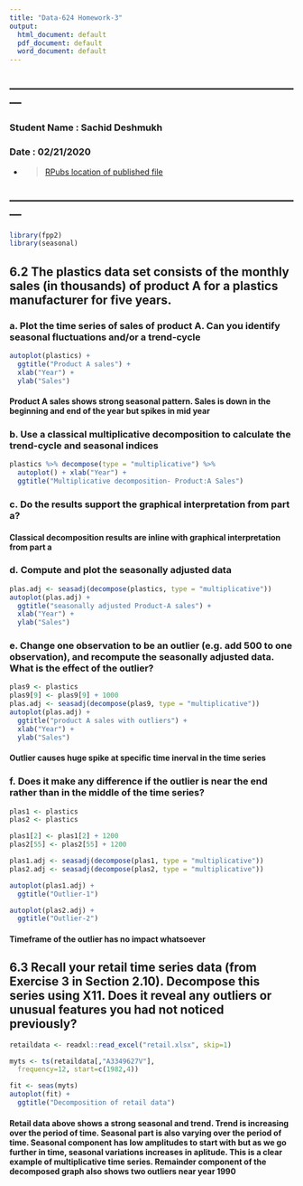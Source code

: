 ```yaml
---
title: "Data-624 Homework-3"
output:
  html_document: default
  pdf_document: default
  word_document: default
---
```


## ---------------------------------------------------------------------------
### **Student Name :** Sachid Deshmukh
### **Date :** 02/21/2020

* > [RPubs location of published file](http://rpubs.com/sachid/Data624-Homework3)

## ---------------------------------------------------------------------------


```r
library(fpp2)
library(seasonal)
```

## 6.2 The plastics data set consists of the monthly sales (in thousands) of product A for a plastics manufacturer for five years.


### a. Plot the time series of sales of product A. Can you identify seasonal fluctuations and/or a trend-cycle

```r
autoplot(plastics) +
  ggtitle("Product A sales") +
  xlab("Year") +
  ylab("Sales")
```

#### Product A sales shows strong seasonal pattern. Sales is down in the beginning and end of the year but spikes in mid year

### b. Use a classical multiplicative decomposition to calculate the trend-cycle and seasonal indices

```r
plastics %>% decompose(type = "multiplicative") %>%
  autoplot() + xlab("Year") +
  ggtitle("Multiplicative decomposition- Product:A Sales")
```

### c. Do the results support the graphical interpretation from part a?

#### Classical decomposition results are inline with graphical interpretation from part a

### d. Compute and plot the seasonally adjusted data

```r
plas.adj <- seasadj(decompose(plastics, type = "multiplicative"))
autoplot(plas.adj) +
  ggtitle("seasonally adjusted Product-A sales") + 
  xlab("Year") +
  ylab("Sales")
```

### e. Change one observation to be an outlier (e.g. add 500 to one observation), and recompute the seasonally adjusted data. What is the effect of the outlier?

```r
plas9 <- plastics
plas9[9] <- plas9[9] + 1000
plas.adj <- seasadj(decompose(plas9, type = "multiplicative"))
autoplot(plas.adj) +
  ggtitle("product A sales with outliers") +
  xlab("Year") +
  ylab("Sales")
```

#### Outlier causes huge spike at specific time inerval in the time series

### f. Does it make any difference if the outlier is near the end rather than in the middle of the time series?

```r
plas1 <- plastics
plas2 <- plastics

plas1[2] <- plas1[2] + 1200
plas2[55] <- plas2[55] + 1200

plas1.adj <- seasadj(decompose(plas1, type = "multiplicative"))
plas2.adj <- seasadj(decompose(plas2, type = "multiplicative"))

autoplot(plas1.adj) +
  ggtitle("Outlier-1")

autoplot(plas2.adj) +
  ggtitle("Outlier-2")

```

#### Timeframe of the outlier has no impact whatsoever

## 6.3 Recall your retail time series data (from Exercise 3 in Section 2.10). Decompose this series using X11. Does it reveal any outliers or unusual features you had not noticed previously?

```r
retaildata <- readxl::read_excel("retail.xlsx", skip=1)

myts <- ts(retaildata[,"A3349627V"],
  frequency=12, start=c(1982,4))

fit <- seas(myts)
autoplot(fit) +
  ggtitle("Decomposition of retail data")
```

#### Retail data above shows a strong seasonal and trend. Trend is increasing over the period of time. Seasonal part is also varying over the period of time. Seasonal component has low amplitudes to start with but as we go further in time, seasonal variations increases in aplitude. This is a clear example of multiplicative time series. Remainder component of the decomposed graph also shows two outliers near year 1990
